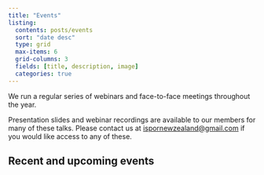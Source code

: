 ```yaml
---
title: "Events"
listing:
  contents: posts/events
  sort: "date desc"
  type: grid
  max-items: 6
  grid-columns: 3
  fields: [title, description, image]
  categories: true
---
```


We run a regular series of webinars and face-to-face meetings throughout the year.

Presentation slides and webinar recordings are available to our members for many of these talks. Please contact us at <ispornewzealand@gmail.com> if you would like access to any of these.

## Recent and upcoming events
